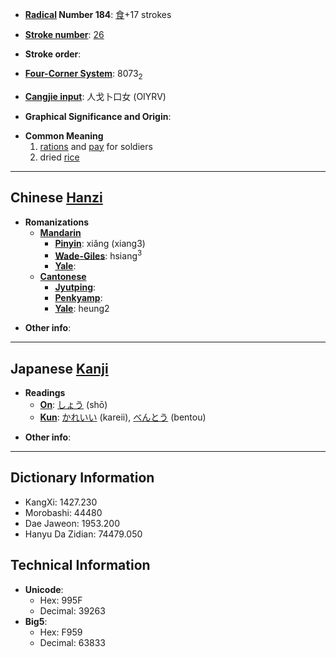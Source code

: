 * '''[[Wiktionary:Chinese radical index| Radical]] Number 184''': [[Wiktionary:Chinese radical index 食|食]]+17 strokes

* '''[[Wiktionary:Chinese total strokes index|Stroke number]]''': [[Wiktionary:Chinese total strokes index 26|26]]

* '''Stroke order''': 

* '''[[Wiktionary:Chinese four corner index|Four-Corner System]]''': 8073<sub>2</sub>

* '''[[Wiktionary:Chinese Cangjie index|Cangjie input]]''': 人戈卜口女 (OIYRV)

* '''Graphical Significance and Origin''': 

* '''Common Meaning'''
*#[[ration]]s and [[pay]] for soldiers
*# dried [[rice]]

----

== Chinese [[Hanzi]] ==

* '''Romanizations'''
** '''[[Mandarin]]'''
*** '''[[Pinyin]]''': xiǎng (xiang3)
*** '''[[Wade-Giles]]''': hsiang<sup>3</sup>
*** '''[[Yale]]''': 
** '''[[Cantonese]]'''
*** '''[[Jyutping]]''':
*** '''[[Penkyamp]]''': 
*** '''[[Yale]]''': heung2

* '''Other info''': 

----

== Japanese [[Kanji]] ==

* '''Readings'''
** '''[[On]]''': [[しょう]] (shō)
** '''[[Kun]]''': [[かれいい]] (kareii), [[べんとう]] (bentou)

* '''Other info''':  

----

== Dictionary Information ==

* KangXi: 1427.230
* Morobashi: 44480
* Dae Jaweon: 1953.200
* Hanyu Da Zidian: 74479.050

== Technical Information ==

* '''Unicode''':
** Hex: 995F
** Decimal: 39263
* '''Big5''':
** Hex: F959
** Decimal: 63833